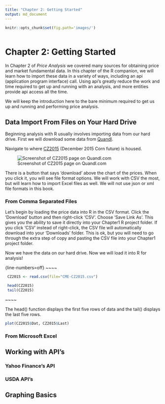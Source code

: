 ```yaml
---
title: "Chapter 2: Getting Started"
output: md_document
---
```


```r
knitr::opts_chunk$set(fig.path='images/')
 
```

# Chapter 2: Getting Started

In Chapter 2 of *Price Analysis* we covered many sources for obtaining price and market fundamental data. In this chapter of the R companion, we will learn how to import these data in a variety of ways, including an api (application program interface) call. Using api's greatly reduce the work and time required to get up and running with an analysis, and more entities provide api access all the time. 

We will keep the introduction here to the bare minimum required to get us up and running and performing price analysis.   

## Data Import From Files on Your Hard Drive

Beginning analysis with R usually involves importing data from our hard drive. First we will download some data from [Quandl](Quandl.com).

Navigate to where [CZ2015](https://www.quandl.com/data/CME/CZ2015-Corn-Futures-December-2015-CZ2015) (December 2015 Corn future) is housed.

![Screenshot of CZ2015 page on Quandl.com](images\quandlCZ2015.png)

There is a button that says 'download' above the chart of the prices. When you click it, you will see file format options. We will work with CSV the most, but will learn how to import Excel files as well. We will not use json or xml file formats in this book.  

### From Comma Separated Files

Let's begin by loading the price data into R in the CSV format. Click the 'Download' button and then right-click 'CSV'. Choose 'Save Link As'. This gives you the ability to save it directly into your Chapter1 R project folder. If you click 'CSV' instead of right-click, the CSV file will automatically download into your 'Downloads' folder. This is ok, but you will need to go through the extra step of copy and pasting the CSV file into your Chapter1 project folder. 

Now we have the data on our hard drive. Now we will load it into R for analysis!

{line-numbers=off}
~~~~
```r

 CZ2015 <- read.csv(file="CME-CZ2015.csv")

 head(CZ2015)
 tail(CZ2015)
```
~~~~





The head() function displays the first five rows of data and the tail() displays the last five rows. 

```r
plot(CZ2015$Dat, CZ2015$Last)

```

### From Microsoft Excel

## Working with API's

### Yahoo Finance's API

### USDA API's

## Graphing Basics
